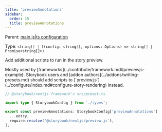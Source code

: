 ```yaml
---
title: 'previewAnnotations'
sidebar:
  order: 15
  title: previewAnnotations
---
```


Parent: [main.js|ts configuration](./main-config.md)

Type: `string[] | ((config: string[], options: Options) => string[] | Promise<string[]>)`

Add additional scripts to run in the story preview.

<Callout variant="info" icon="💡">
  Mostly used by [frameworks](../contribute/framework.md#previewjs-example). Storybook users and [addon authors](../addons/writing-presets.md) should add scripts to [`preview.js`](../configure/index.md#configure-story-rendering) instead.
</Callout>

```ts
// @storybook/nextjs framework's src/preset.ts

import type { StorybookConfig } from './types';

export const previewAnnotations: StorybookConfig['previewAnnotations'] = (entry = []) => [
  ...entry,
  require.resolve('@storybook/nextjs/preview.js'),
];
```
